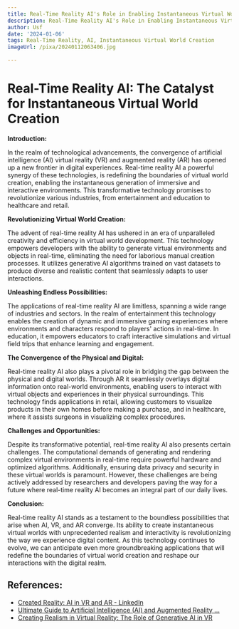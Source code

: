 ```yaml
---
title: Real-Time Reality AI's Role in Enabling Instantaneous Virtual World Creation
description: Real-Time Reality AI's Role in Enabling Instantaneous Virtual World Creation
author: Usf
date: '2024-01-06'
tags: Real-Time Reality, AI, Instantaneous Virtual World Creation
imageUrl: /pixa/20240112063406.jpg

---
```

# Real-Time Reality AI: The Catalyst for Instantaneous Virtual World Creation

**Introduction:**

In the realm of technological advancements, the convergence of artificial intelligence (AI)  virtual reality (VR) and augmented reality  (AR) has opened up a new frontier in digital experiences. Real-time reality AI a powerful synergy of  these technologies, is redefining the boundaries of virtual world creation, enabling the instantaneous generation  of  immersive and interactive environments. This transformative technology promises to revolutionize various industries, from entertainment and education to healthcare and  retail.

**Revolutionizing Virtual World Creation:**

The advent of real-time reality AI  has ushered in an era of unparalleled creativity and  efficiency in virtual  world development. This technology empowers  developers with the ability  to generate virtual environments and  objects in real-time,  eliminating the  need for  laborious manual creation processes.  It utilizes generative AI algorithms trained on vast datasets to  produce diverse  and realistic content that seamlessly  adapts to user interactions.

**Unleashing Endless  Possibilities:**

The applications of real-time reality AI are limitless, spanning  a wide range of industries and sectors. In the realm of entertainment this technology  enables the creation of dynamic and immersive gaming experiences where environments and characters respond to players'  actions in real-time. In education, it empowers educators to craft interactive simulations  and virtual field trips that enhance learning and engagement.

**The Convergence of the Physical and Digital:**

Real-time reality AI also plays a pivotal role  in bridging the  gap between the physical and digital worlds. Through AR  it seamlessly overlays digital information onto  real-world environments, enabling  users to interact with virtual objects  and experiences in their physical surroundings. This technology finds applications in retail, allowing customers to visualize products in their own homes before making a purchase, and in healthcare, where it assists surgeons in visualizing complex procedures.

**Challenges and Opportunities:**

Despite its transformative potential, real-time reality  AI also presents certain challenges. The computational demands of generating  and rendering complex virtual environments in real-time require powerful hardware and optimized algorithms. Additionally, ensuring data privacy and security in these virtual worlds is paramount. However,  these challenges are being actively addressed  by researchers and developers paving the way for a future where real-time reality AI becomes an integral part of our daily lives.

**Conclusion:**

Real-time reality AI  stands as a testament  to the boundless possibilities that arise when AI, VR, and AR converge. Its  ability to  create instantaneous virtual worlds with unprecedented realism and interactivity is revolutionizing the way we experience digital  content. As  this  technology  continues to evolve, we can anticipate even more groundbreaking applications that will redefine the boundaries of virtual world creation and reshape our interactions with the digital realm.

## References:
- [Created Reality: AI in VR and AR - LinkedIn](https://www.linkedin.com/pulse/synergy-realities-exploring-confluence-ai-vr-ar-david-cain)
- [Ultimate Guide to Artificial Intelligence (AI) and Augmented Reality ...](https://botpress.com/blog/ultimate-guide-to-artificial-intelligence-ai-and-augmented-reality-ar)
- [Creating Realism in Virtual Reality: The Role of Generative AI in VR](https://www.queppelin.com/creating-realism-in-virtual-reality-the-role-of-generative-ai-in-vr/)
